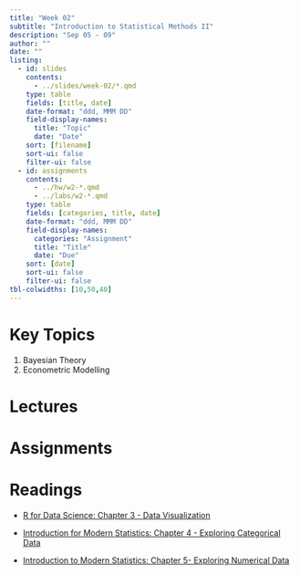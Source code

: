 ```yaml
---
title: "Week 02"
subtitle: "Introduction to Statistical Methods II"
description: "Sep 05 - 09"
author: ""
date: ""
listing:
  - id: slides
    contents:
      - ../slides/week-02/*.qmd
    type: table
    fields: [title, date]
    date-format: "ddd, MMM DD"
    field-display-names:
      title: "Topic"
      date: "Date"
    sort: [filename]
    sort-ui: false
    filter-ui: false
  - id: assignments
    contents:
      - ../hw/w2-*.qmd
      - ../labs/w2-*.qmd
    type: table
    fields: [categories, title, date]
    date-format: "ddd, MMM DD"
    field-display-names:
      categories: "Assignment"
      title: "Title"
      date: "Due"
    sort: [date]
    sort-ui: false
    filter-ui: false
tbl-colwidths: [10,50,40]
---
```


# Key Topics

(@) Bayesian Theory
(@) Econometric Modelling

# Lectures

::: {#slides}
:::

# Assignments

::: {#assignments}
:::

# Readings

-   [R for Data Science: Chapter 3 - Data Visualization](https://r4ds.had.co.nz/data-visualisation.html)

-   [Introduction for Modern Statistics: Chapter 4 - Exploring Categorical Data](https://openintro-ims.netlify.app/explore-categorical.html)

-   [Introduction to Modern Statistics: Chapter 5- Exploring Numerical Data](https://openintro-ims.netlify.app/explore-numerical.html)
